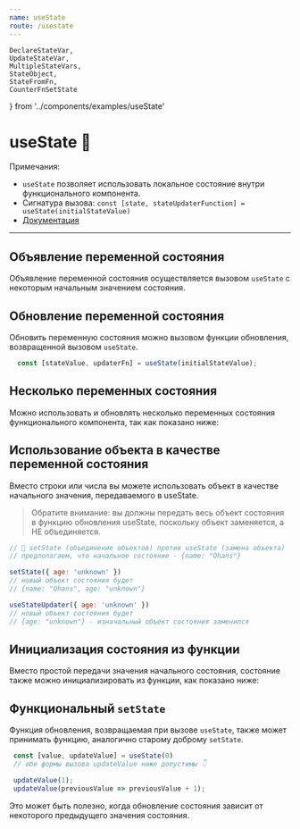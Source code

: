 ```yaml
---
name: useState
route: /usestate
---
```

    DeclareStateVar, 
    UpdateStateVar, 
    MultipleStateVars, 
    StateObject, 
    StateFromFn,
    CounterFnSetState
} from '../components/examples/useState'


# useState 🦄
 
Примечания:
- `useState` позволяет использовать локальное состояние внутри функционального компонента.
- Сигнатура вызова: `const [state, stateUpdaterFunction] = useState(initialStateValue)`
- [Документация](https://reactjs.org/docs/hooks-reference.html#usestate)
--- 

## Объявление переменной состояния
Объявление переменной состояния осуществляется вызовом `useState` с некоторым начальным значением состояния.
<Editor code={DeclareStateVar}/>

## Обновление переменной состояния
Обновить переменную состояния можно вызовом функции обновления, возвращенной вызовом `useState`.

```js
  const [stateValue, updaterFn] = useState(initialStateValue);
```
<Editor code={UpdateStateVar} />


## Несколько переменных состояния
Можно использовать и обновлять несколько переменных состояния функционального компонента, так как показано ниже:

<Editor code={MultipleStateVars} />


## Использование объекта в качестве переменной состояния
Вместо строки или числа вы можете использовать объект в качестве начального значения, передаваемого в useState.
> Обратите внимание: вы должны передать весь объект состояния в функцию обновления useState, поскольку объект заменяется, а НЕ объединяется.

<Editor code={StateObject} />

```js
// 🐢 setState (объединение объектов) против useState (замена объекта)
// предполагаем, что начальное состояние - {name: "Ohans"}

setState({ age: 'unknown' })
// новый объект состояния будет
// {name: "Ohans", age: "unknown"}

useStateUpdater({ age: 'unknown' })
// новый объект состояния будет
// {age: "unknown"} - изначальный объект состояния заменился

```
  

## Инициализация состояния из функции
Вместо простой передачи значения начального состояния, состояние также можно инициализировать из функции, как показано ниже:

<Editor code={StateFromFn} />


## Функциональный `setState`
Функция обновления, возвращаемая при вызове `useState`, также может принимать функцию, аналогично старому доброму `setState`.

```js
 const [value, updateValue] = useState(0)
 // обе формы вызова updateValue ниже допустимы 👇

 updateValue(1);
 updateValue(previousValue => previousValue + 1);
```

Это может быть полезно, когда обновление состояния зависит от некоторого предыдущего значения состояния.

<Editor code={CounterFnSetState} />
